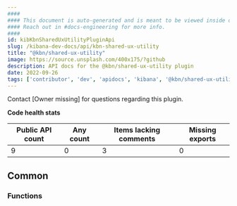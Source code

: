 ```yaml
---
####
#### This document is auto-generated and is meant to be viewed inside our experimental, new docs system.
#### Reach out in #docs-engineering for more info.
####
id: kibKbnSharedUxUtilityPluginApi
slug: /kibana-dev-docs/api/kbn-shared-ux-utility
title: "@kbn/shared-ux-utility"
image: https://source.unsplash.com/400x175/?github
description: API docs for the @kbn/shared-ux-utility plugin
date: 2022-09-26
tags: ['contributor', 'dev', 'apidocs', 'kibana', '@kbn/shared-ux-utility']
---
```




Contact [Owner missing] for questions regarding this plugin.

**Code health stats**

| Public API count  | Any count | Items lacking comments | Missing exports |
|-------------------|-----------|------------------------|-----------------|
| 9 | 0 | 3 | 0 |

## Common

### Functions
<DocDefinitionList data={kbnSharedUxUtilityObj.common.functions}/>

